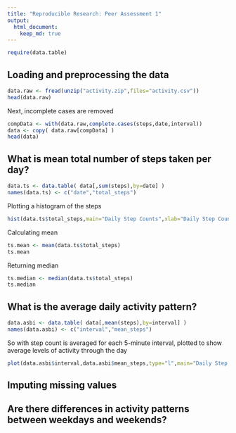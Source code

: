 ```yaml
---
title: "Reproducible Research: Peer Assessment 1"
output: 
  html_document:
    keep_md: true
---
```


```r
require(data.table)
```

## Loading and preprocessing the data

```r
data.raw <- fread(unzip("activity.zip",files="activity.csv"))
head(data.raw)
```

Next, incomplete cases are removed

```r
compData <- with(data.raw,complete.cases(steps,date,interval))
data <- copy( data.raw[compData] )
head(data)
```

## What is mean total number of steps taken per day?

```r
data.ts <- data.table( data[,sum(steps),by=date] )
names(data.ts) <- c("date","total_steps")
```

Plotting a histogram of the steps

```r
hist(data.ts$total_steps,main="Daily Step Counts",xlab="Daily Step Count",ylab="Frequency",col="red")
```

Calculating mean

```r
ts.mean <- mean(data.ts$total_steps)
ts.mean
```

Returning median

```r
ts.median <- median(data.ts$total_steps)
ts.median
```

## What is the average daily activity pattern?

```r
data.asbi <- data.table( data[,mean(steps),by=interval] )
names(data.asbi) <- c("interval","mean_steps")
```

So with step count is averaged for each 5-minute interval, 
plotted to show average levels of activity through the day

```r
plot(data.asbi$interval,data.asbi$mean_steps,type="l",main="Daily Step Counts",xlab="Interval (minutes)",ylab="Average Step-Count",col="blue")
```

## Imputing missing values



## Are there differences in activity patterns between weekdays and weekends?

